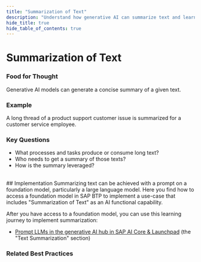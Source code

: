 ```yaml
---
title: "Summarization of Text"
description: "Understand how generative AI can summarize text and learn how to implement this capability using SAP BTP."
hide_title: true
hide_table_of_contents: true
---
```



<PageViewTracker featureName={TRACKING_EVENTS.PAGE_VIEW.AI_CAPABILITY_SUMMARIZATION_OF_TEXT} />

<div className="hero-header">
  <h1>Summarization of Text</h1>
</div>

### Food for Thought

Generative AI models can generate a concise summary of a given text.

### Example

A long thread of a product support customer issue is summarized for a customer service employee.

### Key Questions

- What processes and tasks produce or consume long text?
- Who needs to get a summary of those texts?
- How is the summary leveraged?

<br />

<div className="section-with-background blue">
  ## Implementation
  Summarizing text can be achieved with a prompt on a foundation model, particularly a large language model. Here you find how to access a foundation model in SAP BTP to implement a use-case that includes "Summarization of Text" as an AI functional capability.
  
  After you have access to a foundation model, you can use this learning journey to implement summarization:
  - [Prompt LLMs in the generative AI hub in SAP AI Core & Launchpad](https://developers.sap.com/tutorials/ai-core-generative-ai.html#4d5c2ade-6b4e-4db9-aa5c-13e291a3c5ee) (the "Text Summarization" section)

### Related Best Practices

<ul className="button-grid">
  <IconLinkButton href="/docs/technical-view/generative-ai/plain/" text="Plain (Foundational Model Access)" />
</ul>

</div>
